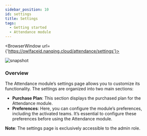```yaml
---
sidebar_position: 10
id: settings
title: Settings
tags:
  - Getting started
  - Attendance module
---
```



<BrowserWindow url={'https://owlfaceid.nanqing.cloud/attendance/settings'}>

![snapshot](/assets/attendance/settings-purchase-plan.png)

</BrowserWindow>

### Overview

The Attendance module’s settings page allows you to customize its functionality. The settings are organized into two main sections:

- **Purchase Plan**: This section displays the purchased plan for the Attendance module.
- **Preferences**: Here, you can configure the module’s preferences, including the activated teams. It’s essential to configure these preferences before using the Attendance module.

**Note**: The settings page is exclusively accessible to the admin role.
